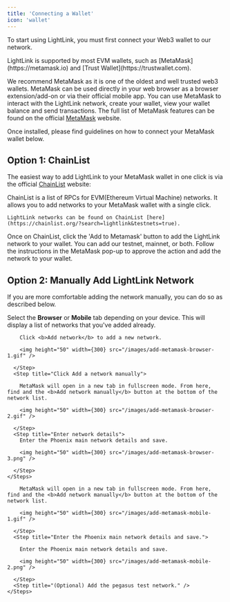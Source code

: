 ```yaml
---
title: 'Connecting a Wallet'
icon: 'wallet'
---
```


To start using LightLink, you must first connect your Web3 wallet to our network.

<Tip>
  LightLink is supported by most EVM wallets, such as [MetaMask](https://metamask.io) and [Trust
  Wallet](https://trustwallet.com).
</Tip>

We recommend MetaMask as it is one of the oldest and well trusted web3 wallets. MetaMask can be used directly in your web browser as a browser extension/add-on or via their official
mobile app. You can use MetaMask to interact with the LightLink network, create your wallet, view your wallet balance and send transactions. The full list of MetaMask features can be
found on the official [MetaMask](https://metamask.io) website.

Once installed, please find guidelines on how to connect your MetaMask wallet below.

## Option 1: ChainList

The easiest way to add LightLink to your MetaMask wallet in one click is via the official [ChainList](https://chainlist.org/?search=lightlink&testnets=true) website:

<Steps>
  <Step title="Go to ChainList">
    ChainList is a list of RPCs for EVM(Ethereum Virtual Machine) networks. It
    allows you to add networks to your MetaMask wallet with a single click.

    LightLink networks can be found on ChainList [here](https://chainlist.org/?search=lightlink&testnets=true).

  </Step>
  <Step title="Add to Metamask">
    Once on ChainList, click the 'Add to Metamask' button to add the LightLink network to your wallet. You can add our testnet, mainnet, or both.
  </Step>
  <Step title="Approve action in Metamask">
    Follow the instructions in the MetaMask pop-up to approve the action and add the network to your wallet.
  </Step>
</Steps>

## Option 2: Manually Add LightLink Network

If you are more comfortable adding the network manually, you can do so as described below.

<Tip>
  Select the <b>Browser</b> or <b>Mobile</b> tab depending on your device.
</Tip>

<Tabs>
  <Tab title="Browser">
    <Steps>
      <Step title="Click on the network selector button">
        This will display a list of networks that you've added already.

        Click <b>Add network</b> to add a new network.

        <img height="50" width={300} src="/images/add-metamask-browser-1.gif" />

      </Step>
      <Step title="Click Add a network manually">

        MetaMask will open in a new tab in fullscreen mode. From here, find and the <b>Add network manually</b> button at the bottom of the network list.

        <img height="50" width={300} src="/images/add-metamask-browser-2.gif" />

      </Step>
      <Step title="Enter network details">
        Enter the Phoenix main network details and save.

        <img height="50" width={300} src="/images/add-metamask-browser-3.png" />

      </Step>
    </Steps>

  </Tab>
  <Tab title="Mobile">
    <Steps>
      <Step title="Tap the network selector at the top of the screen." />
      <Step title="Tap on 'Add Network'." />
      <Step title="Switch to the 'Custom networks' tab.">

        MetaMask will open in a new tab in fullscreen mode. From here, find and the <b>Add network manually</b> button at the bottom of the network list.

        <img height="50" width={300} src="/images/add-metamask-mobile-1.gif" />

      </Step>
      <Step title="Enter the Phoenix main network details and save.">

        Enter the Phoenix main network details and save.

        <img height="50" width={300} src="/images/add-metamask-mobile-2.png" />

      </Step>
      <Step title="(Optional) Add the pegasus test network." />
    </Steps>

  </Tab>
</Tabs>
